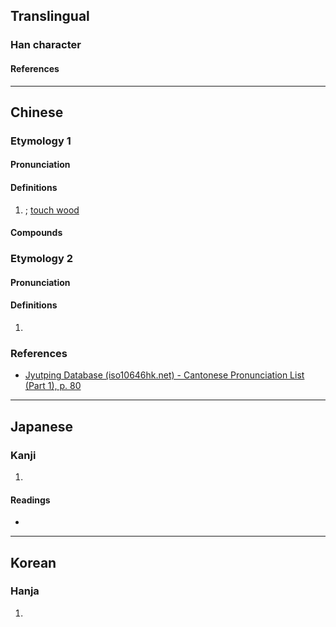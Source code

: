 {{character info}}
==Translingual==

===Han character===
{{Han char|rn=30|rad=口|as=08|sn=11|four=62094|canj=RBD|ids=⿰口采}}

====References====
{{Han ref|kx=0195.050|dkj=03809|dj=0416.060|hdz=10643.140|uh=554B}}

----

==Chinese==

===Etymology 1===
{{zh-forms}}

====Pronunciation====
{{zh-pron
|c=coi1
|cat=intj
}}

====Definitions====
{{zh-hanzi}}

# {{lb|zh|Cantonese}} {{ngd|[[interjection]] used to [[berate]] someone when something [[inauspicious]] or [[unpleasant]] is said}}; [[touch wood]]

====Compounds====
{{zh-der|啋過你|啋過你把口}}

===Etymology 2===
{{zh-forms}}

====Pronunciation====
{{zh-pron
|m=xiāo
|cat=intj
}}

====Definitions====
{{zh-hanzi}}

# {{rfdef|zh|sort=口08}}

===References===
* [http://www.iso10646hk.net/jp/document/download.jsp Jyutping Database (iso10646hk.net) - Cantonese Pronunciation List (Part 1), p. 80]

----

==Japanese==

===Kanji===
{{ja-kanji|grade=|rs=口08}}

# {{rfdef|ja|sort=口08}}

====Readings====
* {{ja-readings|on=[[きょう]] (kyō), [[けき]] (keki), [[きゃく]] (kyaku), [[さい]] (sai)|kun=[[かまびすしい]] (kamabisushii), [[おおきい]] (ookii)}}

----

==Korean==

===Hanja===
{{ko-hanja|hangeul=[[교]], [[효]]|rv=gyo, hyo|mr=kyo, hyo}}

# {{rfdef|ko|sort=口08}}